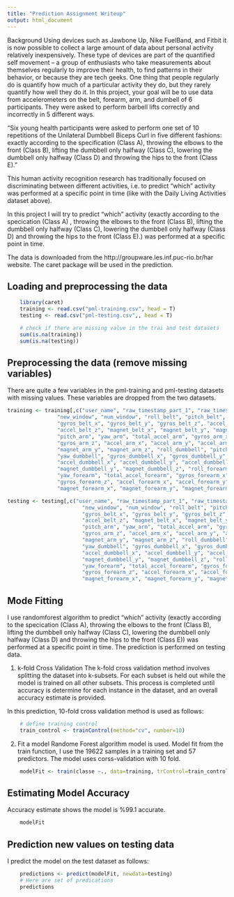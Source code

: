 ```yaml
---
title: "Prediction Assignment Writeup"
output: html_document
---
```


Background
Using devices such as Jawbone Up, Nike FuelBand, and Fitbit it is now possible to collect a large amount of data about personal activity relatively inexpensively. These type of devices are part of the quantified self movement – a group of enthusiasts who take measurements about themselves regularly to improve their health, to find patterns in their behavior, or because they are tech geeks. One thing that people regularly do is quantify how much of a particular activity they do, but they rarely quantify how well they do it. In this project, your goal will be to use data from accelerometers on the belt, forearm, arm, and dumbell of 6 participants. They were asked to perform barbell lifts correctly and incorrectly in 5 different ways. 

"Six young health participants were asked to perform one set of 10 repetitions of the Unilateral Dumbbell Biceps Curl in five different fashions: exactly according to the specification (Class A), throwing the elbows to the front (Class B), lifting the dumbbell only halfway (Class C), lowering the dumbbell only halfway (Class D) and throwing the hips to the front (Class E)."

This human activity recognition research has traditionally focused on discriminating between different activities, i.e. to predict "which" activity was performed at a specific point in time (like with the Daily Living Activities dataset above).   

In this project I will try to predict "which" activity (exactly according to the specication (Class A) , throwing the elbows to the front (Class B), lifting the dumbbell only halfway (Class C), lowering the dumbbell only halfway (Class D) and throwing the hips to the front (Class E).) was performed at a specific point in time.   


The data is downloaded from the http://groupware.les.inf.puc-rio.br/har website. The caret package will be used in the prediction.   

## Loading and preprocessing the data

```r
    library(caret)
    training <- read.csv("pml-training.csv", head = T)
    testing <- read.csv("pml-testing.csv",, head = T)

    # check if there are missing value in the trai and test datasets
    sum(is.na(training))
    sum(is.na(testing))
```

## Preprocessing the data (remove missing variables)
There are quite a few variables in the pml-training and pml-testing datasets with missing values. These variables are dropped from the two datasets.   

```r
training <- training[,c("user_name", "raw_timestamp_part_1", "raw_timestamp_part_2", "cvtd_timestamp", 
                "new_window", "num_window", "roll_belt", "pitch_belt", "yaw_belt", "total_accel_belt", 
                "gyros_belt_x", "gyros_belt_y", "gyros_belt_z", "accel_belt_x", "accel_belt_y", 
                "accel_belt_z", "magnet_belt_x", "magnet_belt_y", "magnet_belt_z", "roll_arm", 
                "pitch_arm", "yaw_arm", "total_accel_arm", "gyros_arm_x", "gyros_arm_y", 
                "gyros_arm_z", "accel_arm_x", "accel_arm_y", "accel_arm_z", "magnet_arm_x", 
                "magnet_arm_y", "magnet_arm_z", "roll_dumbbell", "pitch_dumbbell", 
                "yaw_dumbbell", "gyros_dumbbell_x", "gyros_dumbbell_y", "gyros_dumbbell_z", 
                "accel_dumbbell_x", "accel_dumbbell_y", "accel_dumbbell_z", "magnet_dumbbell_x",
                "magnet_dumbbell_y", "magnet_dumbbell_z", "roll_forearm", "pitch_forearm", 
                "yaw_forearm", "total_accel_forearm", "gyros_forearm_x", "gyros_forearm_y", 
                "gyros_forearm_z", "accel_forearm_x", "accel_forearm_y", "accel_forearm_z", 
                "magnet_forearm_x", "magnet_forearm_y", "magnet_forearm_z", "classe")]

testing <- testing[,c("user_name", "raw_timestamp_part_1", "raw_timestamp_part_2", "cvtd_timestamp", 
                        "new_window", "num_window", "roll_belt", "pitch_belt", "yaw_belt", "total_accel_belt", 
                        "gyros_belt_x", "gyros_belt_y", "gyros_belt_z", "accel_belt_x", "accel_belt_y", 
                        "accel_belt_z", "magnet_belt_x", "magnet_belt_y", "magnet_belt_z", "roll_arm", 
                        "pitch_arm", "yaw_arm", "total_accel_arm", "gyros_arm_x", "gyros_arm_y", 
                        "gyros_arm_z", "accel_arm_x", "accel_arm_y", "accel_arm_z", "magnet_arm_x", 
                        "magnet_arm_y", "magnet_arm_z", "roll_dumbbell", "pitch_dumbbell", 
                        "yaw_dumbbell", "gyros_dumbbell_x", "gyros_dumbbell_y", "gyros_dumbbell_z", 
                        "accel_dumbbell_x", "accel_dumbbell_y", "accel_dumbbell_z", "magnet_dumbbell_x",
                        "magnet_dumbbell_y", "magnet_dumbbell_z", "roll_forearm", "pitch_forearm", 
                        "yaw_forearm", "total_accel_forearm", "gyros_forearm_x", "gyros_forearm_y", 
                        "gyros_forearm_z", "accel_forearm_x", "accel_forearm_y", "accel_forearm_z", 
                        "magnet_forearm_x", "magnet_forearm_y", "magnet_forearm_z", "problem_id")]

```

## Mode Fitting
I use randomforest algorithm to predict "which" activity (exactly according to the specication (Class A), throwing the elbows to the front (Class B), lifting the dumbbell only halfway (Class C), lowering the dumbbell only halfway (Class D) and throwing the hips to the front (Class E)) was performed at a specific point in time. The prediction is performed on testing data.   

1) k-fold Cross Validation
The k-fold cross validation method involves splitting the dataset into k-subsets. For each subset is held out while the model is trained on all other subsets. This process is completed until accuracy is determine for each instance in the dataset, and an overall accuracy estimate is provided.

In this prediction, 10-fold cross validation method is used as follows:   
```r
    # define training control
    train_control <- trainControl(method="cv", number=10)
```

2) Fit a model
Randome Forest algorithm model is used. Model fit from the train function, I use the 19622 samples in a training set and 57 predictors. The model uses corss-validation with 10 fold.   
```r
    modelFit <- train(classe ~., data=training, trControl=train_control, method="rf")
```
## Estimating Model Accuracy
Accuracy estimate shows the model is %99.1 accurate.   

```r
    modelFit
```

## Prediction new values on testing data
I predict the model on the test dataset as follows:   
```r
    predictions <- predict(modelFit, newdata=testing)
    # Here are set of predications 
    predictions
```